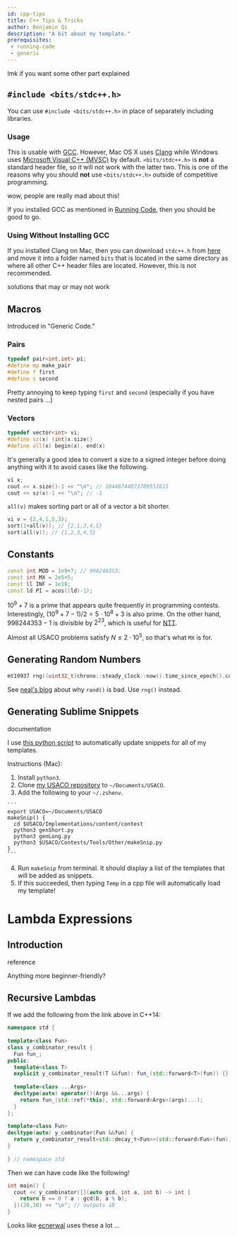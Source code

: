 ```yaml
---
id: cpp-tips
title: C++ Tips & Tricks
author: Benjamin Qi
description: "A bit about my template."
prerequisites:
 - running-code
 - generic
---
```


<Resources>
	<Resource source="Benq" title="My Template" url="https://github.com/bqi343/USACO/blob/master/Implementations/content/contest/template.cpp"> </Resource>
</Resources>

<IncompleteSection>

lmk if you want some other part explained

</IncompleteSection>

## `#include <bits/stdc++.h>`

You can use `#include <bits/stdc++.h>` in place of separately including libraries.

<Resources>
  <Resource source="CPH" title="1.1 - C++ Code Template" starred></Resource>
  <Resource source="SO" title="How does #include <bits/stdc++.h> work in C++?" url="https://stackoverflow.com/questions/25311011/how-does-include-bits-stdc-h-work-in-c/25311052#25311052"> </Resource>
  <Resource source="GFG" title="GFG - <bits/stdc++.h>" url="bitsstdc-h-c"> </Resource>
</Resources>

### Usage

This is usable with [GCC](https://en.wikipedia.org/wiki/GNU_Compiler_Collection). However, Mac OS X uses [Clang](https://en.wikipedia.org/wiki/Clang) while Windows uses [Microsoft Visual C++ (MVSC)](https://en.wikipedia.org/wiki/Microsoft_Visual_C%2B%2B) by default. `<bits/stdc++.h>` is **not** a standard header file, so it will not work with the latter two. This is one of the reasons why you should **not** use `<bits/stdc++.h>` outside of competitive programming.

<Resources>
  <Resource source="SO" title="Why should I not #include <bits/stdc++.h>?" url="https://stackoverflow.com/questions/31816095/why-should-i-not-include-bits-stdc-h" starred>wow, people are really mad about this!</Resource>
  <Resource source="SO" title="#include <bits/stdc++.h> with visual studio does not compile" url="https://stackoverflow.com/questions/25337300/include-bits-stdc-h-with-visual-studio-does-not-compile"> </Resource>
</Resources>

If you installed GCC as mentioned in [Running Code](./running-code#installing-gcc), then you should be good to go.

### Using Without Installing GCC

If you installed Clang on Mac, then you can download `stdc++.h` from [here](https://raw.githubusercontent.com/tekfyl/bits-stdc-.h-for-mac/master/stdc%2B%2B.h) and move it into a folder named `bits` that is located in the same directory as where all other C++ header files are located. However, this is not recommended.

<Resources>
  <Resource source="SO" title="How can I include <bits/stdc++.h> in XCode?" url="https://stackoverflow.com/questions/28994148/how-can-i-include-bits-stdc-in-xcode">solutions that may or may not work</Resource>
</Resources>

## Macros

Introduced in "Generic Code."

### Pairs

```cpp
typedef pair<int,int> pi;
#define mp make_pair
#define f first
#define s second
```

Pretty annoying to keep typing `first` and `second` (especially if you have nested pairs ...)

### Vectors

```cpp
typedef vector<int> vi;
#define sz(x) (int)x.size()
#define all(x) begin(x), end(x)
```

It's generally a good idea to convert a size to a signed integer before doing anything with it to avoid cases like the following.

```cpp
vi x;
cout << x.size()-1 << "\n"; // 18446744073709551615
cout << sz(x)-1 << "\n"; // -1
```

`all(v)` makes sorting part or all of a vector a bit shorter.

```cpp
vi v = {2,4,1,5,3};
sort(1+all(v)); // {2,1,3,4,5}
sort(all(v)); // {1,2,3,4,5}
```

## Constants

```cpp
const int MOD = 1e9+7; // 998244353;
const int MX = 2e5+5;
const ll INF = 1e18;
const ld PI = acos((ld)-1);
```

$10^9+7$ is a prime that appears quite frequently in programming contests. Interestingly, $(10^9+7-1)/2=5\cdot 10^8+3$ is also prime. On the other hand, $998244353-1$ is divisible by $2^{23}$, which is useful for [NTT](<https://en.wikipedia.org/wiki/Discrete_Fourier_transform_(general)#Number-theoretic_transform>).

Almost all USACO problems satisfy $N\le 2\cdot 10^5$, so that's what `MX` is for.

## Generating Random Numbers

```cpp
mt19937 rng((uint32_t)chrono::steady_clock::now().time_since_epoch().count());
```

See [neal's blog](https://codeforces.com/blog/entry/61587) about why `rand()` is bad. Use `rng()` instead.

## Generating Sublime Snippets

<Resources>
  <Resource source="ST" url="https://docs.sublimetext.io/guide/extensibility/snippets.html#snippets-file-format" title="Snippets" starred>documentation</Resource>
</Resources>

I use [this python script](https://github.com/bqi343/USACO/blob/master/Contests/Tools/Other/makeSnip.py) to automatically update snippets for all of my templates.

Instructions (Mac):

  1. Install `python3`.
  2. Clone [my USACO repository](https://github.com/bqi343/USACO) to  `~/Documents/USACO`.
  3. Add the following to your `~/.zshenv`.

    ```
    export USACO=~/Documents/USACO
    makeSnip() {
      cd $USACO/Implementations/content/contest
      python3 genShort.py
      python3 genLong.py
      python3 $USACO/Contests/Tools/Other/makeSnip.py
    }
    ```

  4. Run `makeSnip` from terminal. It should display a list of the templates that will be added as snippets.
  5. If this succeeded, then typing `Temp` in a cpp file will automatically load my template!

<LanguageSection>

<CPPSection>


# Lambda Expressions

## Introduction

<Resources>
  <Resource source="CPP" url="https://en.cppreference.com/w/cpp/language/lambda" title="Lambda expressions">reference</Resource>
  <Resource source="UMich" url="http://umich.edu/~eecs381/handouts/Lambda.pdf" title="Using C++ Lambdas" starred> </Resource>
  <Resource source="SO" url="https://stackoverflow.com/questions/7627098/what-is-a-lambda-expression-in-c11" title="What is a lambda expression in C++11?"> </Resource>
  <Resource source="Microsoft" url="https://docs.microsoft.com/en-us/cpp/cpp/lambda-expressions-in-cpp?view=vs-2019" title="Lambda Expressions in C++"> </Resource>
</Resources>

Anything more beginner-friendly?

<IncompleteSection />

<Resources title="FAQ">
  <Resource source="SO" url="https://stackoverflow.com/questions/41121441/type-of-a-lambda-function-using-auto" title="Type of a lambda function using auto?">
  </Resource>
  <Resource source="SO" url="https://stackoverflow.com/questions/11323811/what-is-meant-by-retain-state-in-c" title="What is meant by 'retain state' in c++?"> </Resource>
</Resources>

## Recursive Lambdas

<Resources>
  <Resource source="open-std" url="http://www.open-std.org/jtc1/sc22/wg21/docs/papers/2016/p0200r0.html" title="Y Combinator Proposal" starred> </Resource>
  <Resource source="RIP Tutorial" url="https://riptutorial.com/cplusplus/example/8508/recursive-lambdas" title="Recursive Lambdas"> </Resource>
</Resources>

If we add the following from the link above in C++14:

```cpp
namespace std {
 
template<class Fun>
class y_combinator_result {
  Fun fun_;
public:
  template<class T>
  explicit y_combinator_result(T &&fun): fun_(std::forward<T>(fun)) {}
 
  template<class ...Args>
  decltype(auto) operator()(Args &&...args) {
    return fun_(std::ref(*this), std::forward<Args>(args)...);
  }
};
 
template<class Fun>
decltype(auto) y_combinator(Fun &&fun) {
  return y_combinator_result<std::decay_t<Fun>>(std::forward<Fun>(fun));
}
 
} // namespace std
```

Then we can have code like the following!

```cpp
int main() {
  cout << y_combinator([](auto gcd, int a, int b) -> int {
    return b == 0 ? a : gcd(b, a % b);
  })(20,30) << "\n"; // outputs 10
}
```

Looks like [ecnerwal](https://codeforces.com/contest/1375/submission/86008510) uses these a lot ...


</CPPSection>

</LanguageSection>

